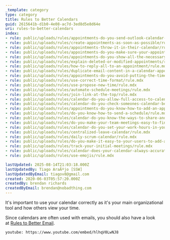 ```yaml
---
_template: category
type: category
title: Rules to Better Calendars
guid: 2615641b-d1b0-4e08-ac7d-3ed8d5e8d64e
uri: rules-to-better-calendars
index:
- rule: public/uploads/rules/appointments-do-you-send-outlook-calendar-appointments-when-appropriate/rule.mdx
- rule: public/uploads/rules/create-appointments-as-soon-as-possible/rule.mdx
- rule: public/uploads/rules/appointments-throw-it-in-their-calendar/rule.mdx
- rule: public/uploads/rules/appointments-do-you-make-sure-your-appointment-has-a-clear-location-address/rule.mdx
- rule: public/uploads/rules/appointments-do-you-show-all-the-necessary-information-in-the-subject/rule.mdx
- rule: public/uploads/rules/explain-deleted-or-modified-appointments/rule.mdx
- rule: public/uploads/rules/how-to-reply-all-to-an-appointment/rule.mdx
- rule: public/uploads/rules/duplicate-email-content-in-a-calendar-appointment/rule.mdx
- rule: public/uploads/rules/appointments-do-you-avoid-putting-the-time-and-date-into-the-text-field-of-a-meeting/rule.mdx
- rule: public/uploads/rules/use-correct-time-format/rule.mdx
- rule: public/uploads/rules/use-propose-new-time/rule.mdx
- rule: public/uploads/rules/automate-schedule-meetings/rule.mdx
- rule: public/uploads/rules/join-link-at-the-top/rule.mdx
- rule: public/uploads/rules/calendar-do-you-allow-full-access-to-calendar-admins/rule.mdx
- rule: public/uploads/rules/calendar-do-you-check-someones-calendar-before-booking-an-appointment/rule.mdx
- rule: public/uploads/rules/appointments-do-you-know-how-to-add-an-appointment-in-someone-elses-calendar/rule.mdx
- rule: public/uploads/rules/do-you-know-how-to-send-a-schedule/rule.mdx
- rule: public/uploads/rules/calendar-do-you-know-the-ways-to-share-and-see-others-calendars/rule.mdx
- rule: public/uploads/rules/do-you-make-your-team-meetings-easy-to-find/rule.mdx
- rule: public/uploads/rules/calendar-do-you-set-your-work-hours-in-your-calendars/rule.mdx
- rule: public/uploads/rules/centralized-leave-calendar/rule.mdx
- rule: public/uploads/rules/daily-scrum-calendar/rule.mdx
- rule: public/uploads/rules/do-you-make-it-easy-to-your-users-to-add-an-event-to-their-calendar/rule.mdx
- rule: public/uploads/rules/track-your-initial-meetings/rule.mdx
- rule: public/uploads/rules/calendar-does-your-calendar-always-accurately-show-where-you-are/rule.mdx
- rule: public/uploads/rules/use-emojis/rule.mdx

lastUpdated: 2025-08-14T21:03:18.000Z
lastUpdatedBy: Tiago AraÃºjo [SSW]
lastUpdatedByEmail: tiagov8@gmail.com
created: 2020-06-03T05:57:20.000Z
createdBy: brendan richards
createdByEmail: brendan@nobadthing.com
---
```


It's important to use your calendar correctly as it's your main organizational tool and how others view your time.

Since calendars are often used with emails, you should also have a look at [Rules to Better Email](/rules-to-better-email).

`youtube: https://www.youtube.com/embed/hlhqV0LwNJ8`
